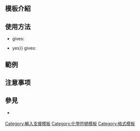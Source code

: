 <includeonly><!-- 在這裡加入模板的保護標識 --></includeonly><noinclude>{{template doc page viewed directly}}</noinclude>
<!-- 在本行下編輯模板說明 -->
== 模板介紹 ==

== 使用方法 ==
*{{tlx|CO2}} gives: {{CO2}}
*{{tlx|CO2|link{{=}}yes}} gives: {{CO2|link=yes}}
== 範例 ==

== 注意事项 ==

== 參見 ==
*{{tl|二氧化碳}}<includeonly>
[[Category:輸入支援模板]]
[[Category:化學符號模板]]
[[Category:格式模板]]
</includeonly>